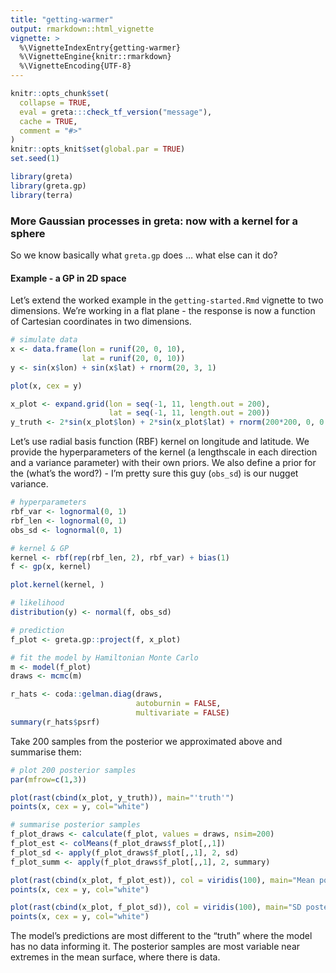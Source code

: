 ```yaml
---
title: "getting-warmer"
output: rmarkdown::html_vignette
vignette: >
  %\VignetteIndexEntry{getting-warmer}
  %\VignetteEngine{knitr::rmarkdown}
  %\VignetteEncoding{UTF-8}
---
```


```r
knitr::opts_chunk$set(
  collapse = TRUE,
  eval = greta:::check_tf_version("message"),
  cache = TRUE,
  comment = "#>"
)
knitr::opts_knit$set(global.par = TRUE)
set.seed(1)
```

```r
library(greta)
library(greta.gp)
library(terra)
```

### More Gaussian processes in greta: now with a kernel for a sphere

So we know basically what `greta.gp` does ... what else can it do?

#### Example - a GP in 2D space

Let's extend the worked example in the `getting-started.Rmd` vignette to two dimensions. We're working in a flat plane - the response is now a function of Cartesian coordinates in two dimensions.

```r
# simulate data
x <- data.frame(lon = runif(20, 0, 10),
                lat = runif(20, 0, 10))
y <- sin(x$lon) + sin(x$lat) + rnorm(20, 3, 1)

plot(x, cex = y)

x_plot <- expand.grid(lon = seq(-1, 11, length.out = 200),
                      lat = seq(-1, 11, length.out = 200))
y_truth <- 2*sin(x_plot$lon) + 2*sin(x_plot$lat) + rnorm(200*200, 0, 0.5)
```

Let's use radial basis function (RBF) kernel on longitude and latitude. We provide the hyperparameters of the kernel (a lengthscale in each direction and a variance parameter) with their own priors. We also define a prior for the (what's the word?) - I'm pretty sure this guy (`obs_sd`) is our nugget variance.

```r
# hyperparameters
rbf_var <- lognormal(0, 1)
rbf_len <- lognormal(0, 1)
obs_sd <- lognormal(0, 1)

# kernel & GP
kernel <- rbf(rep(rbf_len, 2), rbf_var) + bias(1)
f <- gp(x, kernel)

plot.kernel(kernel, )

# likelihood
distribution(y) <- normal(f, obs_sd)

# prediction
f_plot <- greta.gp::project(f, x_plot)
```

```r
# fit the model by Hamiltonian Monte Carlo
m <- model(f_plot)
draws <- mcmc(m)

r_hats <- coda::gelman.diag(draws,
                            autoburnin = FALSE,
                            multivariate = FALSE)
summary(r_hats$psrf)
```

Take 200 samples from the posterior we approximated above and summarise them:

```r
# plot 200 posterior samples
par(mfrow=c(1,3))

plot(rast(cbind(x_plot, y_truth)), main="'truth'")
points(x, cex = y, col="white")

# summarise posterior samples
f_plot_draws <- calculate(f_plot, values = draws, nsim=200)
f_plot_est <- colMeans(f_plot_draws$f_plot[,,1])
f_plot_sd <- apply(f_plot_draws$f_plot[,,1], 2, sd)
f_plot_summ <- apply(f_plot_draws$f_plot[,,1], 2, summary)

plot(rast(cbind(x_plot, f_plot_est)), col = viridis(100), main="Mean posterior samples")
points(x, cex = y, col="white")

plot(rast(cbind(x_plot, f_plot_sd)), col = viridis(100), main="SD posterior samples")
points(x, cex = y, col="white")

```

The model's predictions are most different to the "truth" where the model has no data informing it. The posterior samples are most variable near extremes in the mean surface, where there is data.






